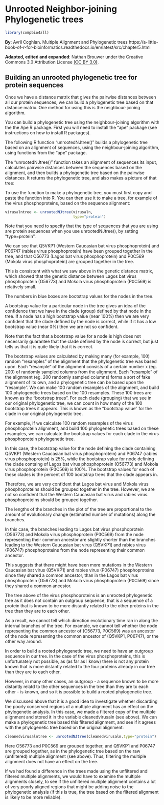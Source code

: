 # Unrooted Neighbor-joining Phylogenetic trees

```r
library(compbio4all)
```


**By**: Avril Coghlan.
Multiple Alignment and Phylogenetic trees
https://a-little-book-of-r-for-bioinformatics.readthedocs.io/en/latest/src/chapter5.html


**Adapted, edited and expanded**: Nathan Brouwer under the Creative Commons 3.0 Attribution License [(CC BY 3.0)](https://creativecommons.org/licenses/by/3.0/).




## Building an unrooted phylogenetic tree for protein sequences

Once we have a distance matrix that gives the pairwise distances between all our protein sequences, we can build a phylogenetic tree based on that distance matrix. One method for using this is the neighbour-joining algorithm.

You can build a phylogenetic tree using the neighbour-joining algorithm with the the Ape R package. First you will need to install the “ape” package (see instructions on how to install R packages).

The following R function “unrootedNJtree()” builds a phylogenetic tree based on an alignment of sequences, using the neighbour-joining algorithm, using functions from the “ape” package.

The “unrootedNJtree()” function takes an alignment of sequences its input, calculates pairwise distances between the sequences based on the alignment, and then builds a phylogenetic tree based on the pairwise distances. It returns the phylogenetic tree, and also makes a picture of that tree:


To use the function to make a phylogenetic tree, you must first copy and paste the function into R. You can then use it to make a tree, for example of the virus phosphoproteins, based on the sequence alignment:

```r
virusalntree <- unrootedNJtree(virusaln,
                               type="protein")
```



Note that you need to specify that the type of sequences that you are using are protein sequences when you use unrootedNJtree(), by setting “type=protein”.

We can see that Q5VKP1 (Western Caucasian bat virus phosphoprotein) and P06747 (rabies virus phosphoprotein) have been grouped together in the tree, and that O56773 (Lagos bat virus phosphoprotein) and P0C569 (Mokola virus phosphoprotein) are grouped together in the tree.

This is consistent with what we saw above in the genetic distance matrix, which showed that the genetic distance between Lagos bat virus phosphoprotein (O56773) and Mokola virus phosphoprotein (P0C569) is relatively small.

The numbers in blue boxes are bootstrap values for the nodes in the tree.

A bootstrap value for a particular node in the tree gives an idea of the confidence that we have in the clade (group) defined by that node in the tree. If a node has a high bootstrap value (near 100%) then we are very confident that the clade defined by the node is correct, while if it has a low bootstrap value (near 0%) then we are not so confident.

Note that the fact that a bootstrap value for a node is high does not necessarily guarantee that the clade defined by the node is correct, but just tells us that it is quite likely that it is correct.

The bootstrap values are calculated by making many (for example, 100) random “resamples” of the alignment that the phylogenetic tree was based upon. Each “resample” of the alignment consists of a certain number x (eg. 200) of randomly sampled columns from the alignment. Each “resample” of the alignment (eg. 200 randomly sampled columns) forms a sort of fake alignment of its own, and a phylogenetic tree can be based upon the “resample”. We can make 100 random resamples of the alignment, and build 100 phylogenetic trees based on the 100 resamples. These 100 trees are known as the “bootstrap trees”. For each clade (grouping) that we see in our original phylogenetic tree, we can count in how many of the 100 bootstrap trees it appears. This is known as the “bootstrap value” for the clade in our original phylogenetic tree.

For example, if we calculate 100 random resamples of the virus phosphoprotein alignment, and build 100 phylogenetic trees based on these resamples, we can calculate the bootstrap values for each clade in the virus phosphoprotein phylogenetic tree.

In this case, the bootstrap value for the node defining the clade containing Q5VKP1 (Western Caucasian bat virus phosphoprotein) and P06747 (rabies virus phosphoprotein) is 25%, while the bootstrap value for node defining the clade containg of Lagos bat virus phosphoprotein (O56773) and Mokola virus phosphoprotein (P0C569) is 100%. The bootstrap values for each of these clades is the percent of 100 bootstrap trees that the clade appears in.

Therefore, we are very confident that Lagos bat virus and Mokola virus phosphoproteins should be grouped together in the tree. However, we are not so confident that the Western Caucasian bat virus and rabies virus phosphoproteins should be grouped together.

The lengths of the branches in the plot of the tree are proportional to the amount of evolutionary change (estimated number of mutations) along the branches.

In this case, the branches leading to Lagos bat virus phosphoprotein (O56773) and Mokola virus phosphoprotein (P0C569) from the node representing their common ancestor are slightly shorter than the branches leading to the Western Caucasian bat virus (Q5VKP1) and rabies virus (P06747) phosphoproteins from the node representing their common ancestor.

This suggests that there might have been more mutations in the Western Caucasian bat virus (Q5VKP1) and rabies virus (P06747) phosphoproteins since they shared a common ancestor, than in the Lagos bat virus phosphoprotein (O56773) and Mokola virus phosphoprotein (P0C569) since they shared a common ancestor.

The tree above of the virus phosphoproteins is an unrooted phylogenetic tree as it does not contain an outgroup sequence, that is a sequence of a protein that is known to be more distantly related to the other proteins in the tree than they are to each other.

As a result, we cannot tell which direction evolutionary time ran in along the internal branches of the tree. For example, we cannot tell whether the node representing the common ancestor of (O56773, P0C569) was an ancestor of the node representing the common ancestor of (Q5VKP1, P06747), or the other way around.

In order to build a rooted phylogenetic tree, we need to have an outgroup sequence in our tree. In the case of the virus phosphoproteins, this is unfortunately not possible, as (as far as I know) there is not any protein known that is more distantly related to the four proteins already in our tree than they are to each other.

However, in many other cases, an outgroup - a sequence known to be more distantly relatd to the other sequences in the tree than they are to each other - is known, and so it is possible to build a rooted phylogenetic tree.

We discussed above that it is a good idea to investigate whether discarding the poorly conserved regions of a multiple alignment has an effect on the phylogenetic analysis. In this case, we made a filtered copy of the multiple alignment and stored it in the variable cleanedvirusaln (see above). We can make a phylogenetic tree based this filtered alignment, and see if it agrees with the phylogenetic tree based on the original alignment:

```r
cleanedvirusalntree <- unrootedNJtree(cleanedvirusaln,type="protein")
```



Here O56773 and P0C569 are grouped together, and Q5VKP1 and P06747 are grouped together, as in the phylogenetic tree based on the raw (unfiltered) multiple alignment (see above). Thus, filtering the multiple alignment does not have an effect on the tree.

If we had found a difference in the trees made using the unfiltered and filtered multiple alignments, we would have to examine the multiple alignments closely, to see if the unfiltered multiple alignment contains a lot of very poorly aligned regions that might be adding noise to the phylogenetic analysis (if this is true, the tree based on the filtered alignment is likely to be more reliable).

